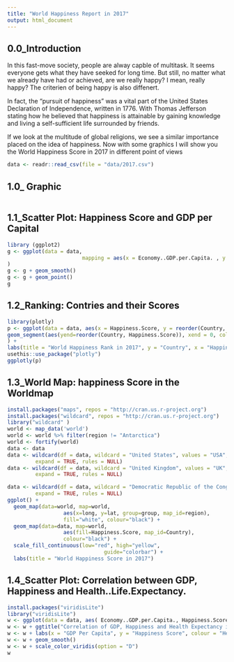 ```yaml
---
title: "World Happiness Report in 2017"
output: html_document
---
```



## 0.0_Introduction


In this fast-move society, people are alway capble of multitask. It seems everyone gets what they have seeked for long time. But still, no matter what we already have had or achieved, are we really happy? I mean, really happy? The criterien of being happy is also diffenert.

In fact, the “pursuit of happiness” was a vital part of the United States Declaration of Independence, written in 1776. With Thomas Jefferson stating how he believed that happiness is attainable by gaining knowledge and living a self-sufficient life surrounded by friends. 

If we look at the multitude of global religions, we see a similar importance placed on the idea of happiness. Now with some graphics I will show you the World Happiness Score in 2017 in different point of views 


```r
data <- readr::read_csv(file = "data/2017.csv")
```
## 1.0_ Graphic

```r

```

## 1.1_Scatter Plot: Happiness Score and GDP per Capital

```r
library (ggplot2)
g <- ggplot(data = data, 
                        mapping = aes(x = Economy..GDP.per.Capita. , y = Happiness.Score,                                       color = Health..Life.Expectancy.)
)
g <- g + geom_smooth()
g <- g + geom_point()
g
```

## 1.2_Ranking: Contries and their Scores

```r
library(plotly)
p <- ggplot(data = data, aes(x = Happiness.Score, y = reorder(Country, Happiness.Score))) + geom_point(colour = "red", alpha = .5) + 
geom_segment(aes(yend=reorder(Country, Happiness.Score)), xend = 0, colour="pink", alpha = .5) + theme(axis.text.y = element_text(angle = 0, hjust = 1)
) + 
labs(title = "World Happiness Rank in 2017", y = "Country", x = "Happiness.Score")
usethis::use_package("plotly")
ggplotly(p)
```

## 1.3_World Map: happiness Score in the Worldmap

```r
install.packages("maps", repos = "http://cran.us.r-project.org")
install.packages("wildcard", repos = "http://cran.us.r-project.org")
library("wildcard" )
world <- map_data('world')
world <- world %>% filter(region != "Antarctica")
world <- fortify(world)
data <- data
data <- wildcard(df = data, wildcard = "United States", values = "USA",
         expand = TRUE, rules = NULL)
data <- wildcard(df = data, wildcard = "United Kingdom", values = "UK",
         expand = TRUE, rules = NULL)

data <- wildcard(df = data, wildcard = "Democratic Republic of the Congo", values = "Congo (Kinshasa)",
         expand = TRUE, rules = NULL)
ggplot() + 
  geom_map(data=world, map=world,
                  aes(x=long, y=lat, group=group, map_id=region),
                  fill="white", colour="black") + 
  geom_map(data=data, map=world,
                  aes(fill=Happiness.Score, map_id=Country),
                  colour="black") + 
  scale_fill_continuous(low="red", high="yellow",
                               guide="colorbar") + 
  labs(title = "World Happiness Score in 2017")
```

## 1.4_Scatter Plot: Correlation between GDP, Happiness and Health..Life.Expectancy.

```r
install.packages("viridisLite")
library("viridisLite")
w <- ggplot(data = data, aes( Economy..GDP.per.Capita., Happiness.Score,color = Health..Life.Expectancy.), main = "Correlation of GDP, Happiness and Health Expectancy in 2017") + geom_point()
w <- w + ggtitle("Correlation of GDP, Happiness and Health Expectancy in 2017")
w <- w + labs(x = "GDP Per Capita", y = "Happiness Score", colour = "Health Expectancy" )
w <- w + geom_smooth()
w <- w + scale_color_viridis(option = "D")
w
```
